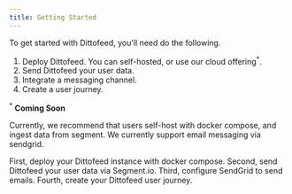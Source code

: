 ```yaml
---
title: Getting Started
---
```


To get started with Dittofeed, you'll need do the following.

1. Deploy Dittofeed. You can self-hosted, or use our cloud offering<sup>*</sup>.
2. Send Dittofeed your user data.
3. Integrate a messaging channel.
3. Create a user journey.

<sup>*</sup> **Coming Soon**

Currently, we recommend that users self-host with docker compose, and ingest
data from segment. We currently support email messaging via sendgrid.

<CardGroup cols={2}>
  <Card title="Self-Host with Docker Compose" icon="rocket" color="#ea5a0c" href="/deployment/self-hosted/docker-compose">
    First, deploy your Dittofeed instance with docker compose.
  </Card>
  <Card title="Using Segment.io as a Source" icon="pipe-section" color="#0285c7" href="/integrations/sources/segment">
    Second, send Dittofeed your user data via Segment.io.
  </Card>
  <Card title="Using SendGrid to send Emails" icon="envelope" color="#16a34a" href="/integrations/channels/sendgrid">
    Third, configure SendGrid to send emails.
  </Card>
  <Card title="Creating Journeys" icon="split" color="#dc2626" href="/guide/creating-journeys">
    Fourth, create your Dittofeed user journey.
  </Card>
</CardGroup>
